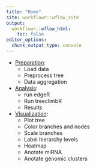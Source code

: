 ```yaml
---
title: "Home"
site: workflowr::wflow_site
output:
  workflowr::wflow_html:
    toc: false
editor_options:
  chunk_output_type: console
---
```


- [Preparation](1-Preparation.html):
    - Load data
    - Preprocess tree
    - Data aggregation
    
- [Analysis](2-Analysis.html):
    - run edgeR
    - Run treeclimbR
    - Results
    
- [Visualization](3-Visualization.html):
    - Plot tree
    - Color branches and nodes
    - Scale branches
    - Label hierarchy levels
    - Heatmap
    - Anotate miRNA
    - Anotate genomic clusters